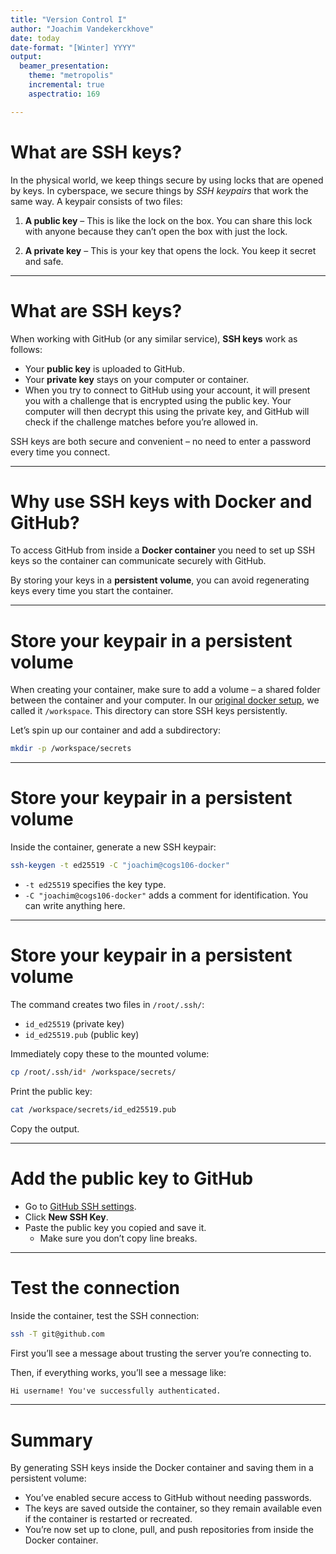 ```yaml
---
title: "Version Control I"
author: "Joachim Vandekerckhove"
date: today
date-format: "[Winter] YYYY"
output:
  beamer_presentation:
    theme: "metropolis"
    incremental: true
    aspectratio: 169

---
```


# What are SSH keys?

In the physical world, we keep things secure by using locks that are opened by keys.  In cyberspace, we secure things by _SSH keypairs_ that work the same way.  A keypair consists of two files:

 1. **A public key** – This is like the lock on the box. You can share this lock with anyone because they can’t open the box with just the lock.

 2. **A private key** – This is your key that opens the lock. You keep it secret and safe.

---

# What are SSH keys?

When working with GitHub (or any similar service), **SSH keys** work as follows:

- Your **public key** is uploaded to GitHub.
- Your **private key** stays on your computer or container.
- When you try to connect to GitHub using your account, it will present you with a challenge that is encrypted using the public key. Your computer will then decrypt this using the private key, and GitHub will check if the challenge matches before you’re allowed in.

SSH keys are both secure and convenient -- no need to enter a password every time you connect.

---

# Why use SSH keys with Docker and GitHub?

To access GitHub from inside a **Docker container** you need to set up SSH keys so the container can communicate securely with GitHub.

By storing your keys in a **persistent volume**, you can avoid regenerating keys every time you start the container.

---

# Store your keypair in a persistent volume

When creating your container, make sure to add a volume -- a shared folder between the container and your computer.  In our [original docker setup](002-start-the-class-container.md), we called it `/workspace`. This directory can store SSH keys persistently.

Let's spin up our container and add a subdirectory:

```bash
mkdir -p /workspace/secrets
```

---

# Store your keypair in a persistent volume

Inside the container, generate a new SSH keypair:

   ```bash
   ssh-keygen -t ed25519 -C "joachim@cogs106-docker"
   ```

 - `-t ed25519` specifies the key type.
 - `-C "joachim@cogs106-docker"` adds a comment for identification.  You can write anything here.

---

# Store your keypair in a persistent volume

The command creates two files in `/root/.ssh/`:

   - `id_ed25519` (private key)
   - `id_ed25519.pub` (public key)

Immediately copy these to the mounted volume:

   ```bash
   cp /root/.ssh/id* /workspace/secrets/
   ```

Print the public key:

   ```bash
   cat /workspace/secrets/id_ed25519.pub
   ```
   Copy the output.

---

# Add the public key to GitHub

 - Go to [GitHub SSH settings](https://github.com/settings/keys).
 - Click **New SSH Key**.
 - Paste the public key you copied and save it.
    - Make sure you don't copy line breaks.

---

# Test the connection

Inside the container, test the SSH connection:

```bash
ssh -T git@github.com
```

First you'll see a message about trusting the server you're connecting to.

Then, if everything works, you’ll see a message like:

```markdown
Hi username! You've successfully authenticated.
```

---

# Summary

By generating SSH keys inside the Docker container and saving them in a persistent volume:

- You’ve enabled secure access to GitHub without needing passwords.
- The keys are saved outside the container, so they remain available even if the container is restarted or recreated.
- You’re now set up to clone, pull, and push repositories from inside the Docker container.



